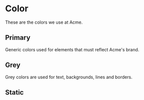 
<Meta of={ColorStories} />

# Color

These are the colors we use at Acme.

## Primary

Generic colors used for elements that must reflect Acme's brand.

<Story of={ColorStories.Primary} />

## Grey

Grey colors are used for text, backgrounds, lines and borders.

<Story of={ColorStories.Grey} />

## Static

<Story of={ColorStories.Static} />
